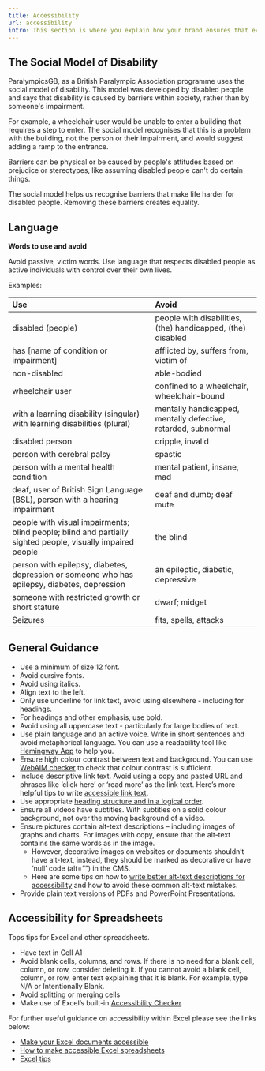 ```yaml
---
title: Accessibility
url: accessibility
intro: This section is where you explain how your brand ensures that everyone, regardless of ability, can use and access your brand's content and services.
---
```


## The Social Model of Disability

ParalympicsGB, as a British Paralympic Association programme uses the social model of disability. This model was developed by disabled people and says that disability is caused by barriers within society, rather than by someone's impairment.

For example, a wheelchair user would be unable to enter a building that requires a step to enter. The social model recognises that this is a problem with the building, not the person or their impairment, and would suggest adding a ramp to the entrance.

Barriers can be physical or be caused by people's attitudes based on prejudice or stereotypes, like assuming disabled people can't do certain things.

The social model helps us recognise barriers that make life harder for disabled people. Removing these barriers creates equality.


## Language

**Words to use and avoid**

Avoid passive, victim words. Use language that respects disabled people as active individuals with control over their own lives. 

Examples:

<div class="do-not-table">

| Use      | Avoid      |
| :---     |    :---    |
| disabled (people)     | people with disabilities, (the) handicapped, (the) disabled       |
| has [name of condition or impairment]   | afflicted by, suffers from, victim of        |
| non-disabled | able-bodied |
| wheelchair user | confined to a wheelchair, wheelchair-bound |
| with a learning disability (singular) with learning disabilities (plural) | mentally handicapped, mentally defective, retarded, subnormal |
| disabled person | cripple, invalid |
| person with cerebral palsy | spastic |
| person with a mental health condition | mental patient, insane, mad |
| deaf, user of British Sign Language (BSL), person with a hearing impairment | deaf and dumb; deaf mute |
| people with visual impairments; blind people; blind and partially sighted people, visually impaired people | the blind |
| person with epilepsy, diabetes, depression or someone who has epilepsy, diabetes, depression | an epileptic, diabetic, depressive |
| someone with restricted growth or short stature | dwarf; midget |
| Seizures | fits, spells, attacks |

</div>

## General Guidance


- Use a minimum of size 12 font.
- Avoid cursive fonts.
- Avoid using italics.
- Align text to the left.
- Only use underline for link text, avoid using elsewhere - including for headings.
- For headings and other emphasis, use bold.
- Avoid using all uppercase text - particularly for large bodies of text.
- Use plain language and an active voice. Write in short sentences and avoid metaphorical language. You can use a readability tool like [Hemingway App](https://protect-eu.mimecast.com/s/z_qICL9wqfPO5DCBgp-V?domain=hemingwayapp.com/) to help you.
- Ensure high colour contrast between text and background. You can use [WebAIM checker](https://protect-eu.mimecast.com/s/Uq-8CM8xrI58GyFkS7_P?domain=webaim.org/) to check that colour contrast is sufficient.
- Include descriptive link text. Avoid using a copy and pasted URL and phrases like ‘click here’ or ‘read more’ as the link text. Here’s more helpful tips to write [accessible link text](https://protect-eu.mimecast.com/s/U4H-CXD2JTnN3PtQh-e-?domain=bighack.org/).
- Use appropriate [heading structure and in a logical order](https://business.scope.org.uk/article/how-to-write-better-link-text-for-accessibility).
- Ensure all videos have subtitles. With subtitles on a solid colour background, not over the moving background of a video.
- Ensure pictures contain alt-text descriptions – including images of graphs and charts. For images with copy, ensure that the alt-text contains the same words as in the image.
    - However, decorative images on websites or documents shouldn’t have alt-text, instead, they should be marked as decorative or have ‘null’ code (alt=””) in the CMS.
    - Here are some tips on how to [write better alt-text descriptions for accessibility](https://business.scope.org.uk/article/how-to-write-better-alt-text-descriptions-for-accessibility) and how to avoid these common alt-text mistakes.
- Provide plain text versions of PDFs and PowerPoint Presentations.

## Accessibility for Spreadsheets

Tops tips for Excel and other spreadsheets.


- Have text in Cell A1
- Avoid blank cells, columns, and rows. If there is no need for a blank cell, column, or row, consider deleting it. If you cannot avoid a blank cell, column, or row, enter text explaining that it is blank. For example, type N/A or Intentionally Blank.
- Avoid splitting or merging cells
- Make use of Excel’s built-in [Accessibility Checker](https://support.microsoft.com/en-us/office/improve-accessibility-with-the-accessibility-checker-a16f6de0-2f39-4a2b-8bd8-5ad801426c7f#PickTab=Windows)
  
For further useful guidance on accessibility within Excel please see the links below:

- [Make your Excel documents accessible](https://support.microsoft.com/en-us/office/make-your-excel-documents-accessible-to-people-with-disabilities-6cc05fc5-1314-48b5-8eb3-683e49b3e593)
- [How to make accessible Excel spreadsheets](https://protect-eu.mimecast.com/s/X5tkCR6Dzurl8DIQuLTk?domain=gov.wales)
- [Excel tips](https://protect-eu.mimecast.com/s/azeLCVOKEUlK1nTEbHRm?domain=accessibility.psu.edu/)